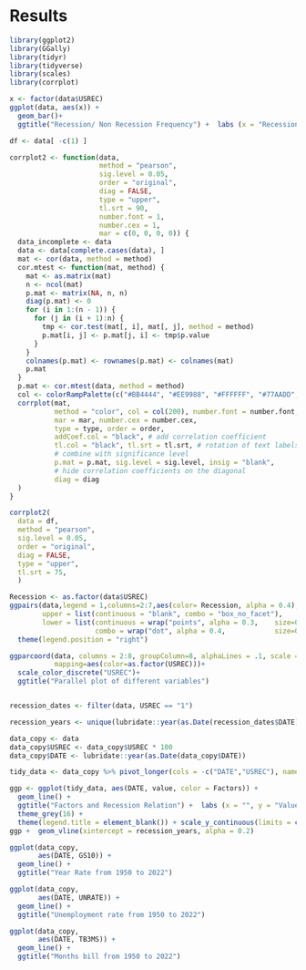 # Results
```r
library(ggplot2)
library(GGally)
library(tidyr)
library(tidyverse)
library(scales)  
library(corrplot)

```

```r
x <- factor(data$USREC) 
ggplot(data, aes(x)) + 
  geom_bar()+
  ggtitle("Recession/ Non Recession Frequency") +  labs (x = "Recession", y = "Count")
```
```r
df <- data[ -c(1) ]

corrplot2 <- function(data,
                      method = "pearson",
                      sig.level = 0.05,
                      order = "original",
                      diag = FALSE,
                      type = "upper",
                      tl.srt = 90,
                      number.font = 1,
                      number.cex = 1,
                      mar = c(0, 0, 0, 0)) {
  data_incomplete <- data
  data <- data[complete.cases(data), ]
  mat <- cor(data, method = method)
  cor.mtest <- function(mat, method) {
    mat <- as.matrix(mat)
    n <- ncol(mat)
    p.mat <- matrix(NA, n, n)
    diag(p.mat) <- 0
    for (i in 1:(n - 1)) {
      for (j in (i + 1):n) {
        tmp <- cor.test(mat[, i], mat[, j], method = method)
        p.mat[i, j] <- p.mat[j, i] <- tmp$p.value
      }
    }
    colnames(p.mat) <- rownames(p.mat) <- colnames(mat)
    p.mat
  }
  p.mat <- cor.mtest(data, method = method)
  col <- colorRampPalette(c("#BB4444", "#EE9988", "#FFFFFF", "#77AADD", "#4477AA"))
  corrplot(mat,
           method = "color", col = col(200), number.font = number.font,
           mar = mar, number.cex = number.cex,
           type = type, order = order,
           addCoef.col = "black", # add correlation coefficient
           tl.col = "black", tl.srt = tl.srt, # rotation of text labels
           # combine with significance level
           p.mat = p.mat, sig.level = sig.level, insig = "blank",
           # hide correlation coefficients on the diagonal
           diag = diag
  )
}

corrplot2(
  data = df,
  method = "pearson",
  sig.level = 0.05,
  order = "original",
  diag = FALSE,
  type = "upper",
  tl.srt = 75,
  ) 
```

```r
Recession <- as.factor(data$USREC)
ggpairs(data,legend = 1,columns=2:7,aes(color= Recession, alpha = 0.4),
        upper = list(continuous = "blank", combo = "box_no_facet"),
        lower = list(continuous = wrap("points", alpha = 0.3,    size=0.3), 
                     combo = wrap("dot", alpha = 0.4,            size=0.3) ), title = "Correlation Between factors") + 
  theme(legend.position = "right")
```

```r
ggparcoord(data, columns = 2:8, groupColumn=8, alphaLines = .1, scale = "uniminmax", 
           mapping=aes(color=as.factor(USREC)))+
  scale_color_discrete("USREC")+
  ggtitle("Parallel plot of different variables") 
```

```r

```


```r
recession_dates <- filter(data, USREC == "1")

recession_years <- unique(lubridate::year(as.Date(recession_dates$DATE)))

data_copy <- data
data_copy$USREC <- data_copy$USREC * 100
data_copy$DATE <- lubridate::year(as.Date(data_copy$DATE))

tidy_data <- data_copy %>% pivot_longer(cols = -c("DATE","USREC"), names_to = "Factors") |> mutate(Factors = forcats::fct_reorder2(Factors,DATE, value))

ggp <- ggplot(tidy_data, aes(DATE, value, color = Factors)) +
  geom_line() +
  ggtitle("Factors and Recession Relation") +  labs (x = "", y = "Value") +
  theme_grey(16) +
  theme(legend.title = element_blank()) + scale_y_continuous(limits = c(0, 100,5)) 
ggp +  geom_vline(xintercept = recession_years, alpha = 0.2) 
```
```r
ggplot(data_copy, 
       aes(DATE, GS10)) + 
  geom_line() +
  ggtitle("Year Rate from 1950 to 2022")


```

```r
ggplot(data_copy, 
       aes(DATE, UNRATE)) + 
  geom_line() +
  ggtitle("Unemployment rate from 1950 to 2022")


```

```r
ggplot(data_copy, 
       aes(DATE, TB3MS)) + 
  geom_line() +
  ggtitle("Months bill from 1950 to 2022")
```

```r

```




